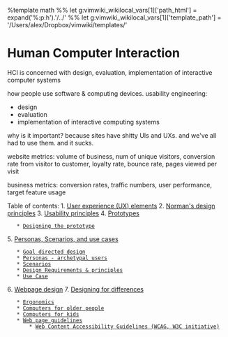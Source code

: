 %template math
%% let g:vimwiki_wikilocal_vars[1]['path_html'] = expand('%:p:h').'/../'
%% let g:vimwiki_wikilocal_vars[1]['template_path'] = '/Users/alex/Dropbox/vimwiki/templates/'
= Human Computer Interaction =
HCI is concerned with design, evaluation, implementation of interactive computer systems

how people use software & computing devices. usability engineering:
* design
* evaluation
* implementation of interactive computing systems

why is it important? because sites have shitty UIs and UXs. and we've all had to use them. and it sucks.

website metrics: volume of business, num of unique visitors, conversion rate from visitor to customer, loyalty rate, bounce rate, pages viewed per visit

business metrics: conversion rates, traffic numbers, user performance, target feature usage

Table of contents:
1. [[/user-experience-elements#User experience (UX) elements|User experience (UX) elements]]
2. [[/norman's-design-principles#Norman's design principles|Norman's design principles]]
3. [[/usability-principles#Usability principles|Usability principles]]
4. [[/prototypes#Prototypes|Prototypes]]
    * [[/prototypes#Prototypes#Designing the prototype|Designing the prototype]]
5. [[/personas,-scenarios,-and-use-cases#Personas, Scenarios, and use cases|Personas, Scenarios, and use cases]]
    * [[/personas,-scenarios,-and-use-cases#Personas, Scenarios, and use cases#Goal directed design|Goal directed design]]
    * [[/personas,-scenarios,-and-use-cases#Personas, Scenarios, and use cases#Personas - archetypal users|Personas - archetypal users]]
    * [[/personas,-scenarios,-and-use-cases#Personas, Scenarios, and use cases#Scenarios|Scenarios]]
    * [[/personas,-scenarios,-and-use-cases#Personas, Scenarios, and use cases#Design Requirements & principles|Design Requirements & principles]]
    * [[/personas,-scenarios,-and-use-cases#Personas, Scenarios, and use cases#Use Case|Use Case]]
6. [[/webpage-design#Webpage design|Webpage design]]
7. [[/designing-for-differences#Designing for differences|Designing for differences]]
    * [[/designing-for-differences#Designing for differences#Ergonomics|Ergonomics]]
    * [[/designing-for-differences#Designing for differences#Computers for older people|Computers for older people]]
    * [[/designing-for-differences#Designing for differences#Computers for kids|Computers for kids]]
    * [[/designing-for-differences#Designing for differences#Web page guidelines|Web page guidelines]]
        * [[/designing-for-differences#Designing for differences#Web page guidelines#Web Content Accessibility Guidelines (WCAG, W3C initiative)|Web Content Accessibility Guidelines (WCAG, W3C initiative)]]

